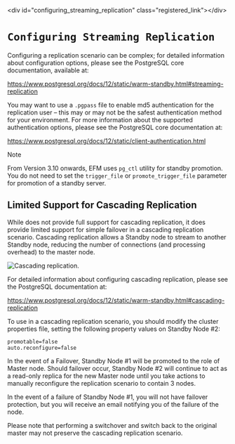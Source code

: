 \<div id="configuring\_streaming\_replication" class="registered\_link"\>\</div\>

# `Configuring Streaming Replication`

Configuring a replication scenario can be complex; for detailed information about configuration options, please see the PostgreSQL core documentation, available at:

<https://www.postgresql.org/docs/12/static/warm-standby.html#streaming-replication>

You may want to use a `.pgpass` file to enable md5 authentication for the replication user – this may or may not be the safest authentication method for your environment. For more information about the supported authentication options, please see the PostgreSQL core documentation at:

<https://www.postgresql.org/docs/12/static/client-authentication.html>

<div class="note">

<div class="title">

Note

</div>

From Version 3.10 onwards, EFM uses `pg_ctl` utility for standby promotion. You do not need to set the `trigger_file` or `promote_trigger_file` parameter for promotion of a standby server.

</div>

## Limited Support for Cascading Replication

While does not provide full support for cascading replication, it does provide limited support for simple failover in a cascading replication scenario. Cascading replication allows a Standby node to stream to another Standby node, reducing the number of connections (and processing overhead) to the master node.

![*Cascading replication.*](images/cascading_replication.png)

For detailed information about configuring cascading replication, please see the PostgreSQL documentation at:

<https://www.postgresql.org/docs/12/static/warm-standby.html#cascading-replication>

To use in a cascading replication scenario, you should modify the cluster properties file, setting the following property values on Standby Node \#2:

``` text
promotable=false
auto.reconfigure=false
```

In the event of a Failover, Standby Node \#1 will be promoted to the role of Master node. Should failover occur, Standby Node \#2 will continue to act as a read-only replica for the new Master node until you take actions to manually reconfigure the replication scenario to contain 3 nodes.

In the event of a failure of Standby Node \#1, you will not have failover protection, but you will receive an email notifying you of the failure of the node.

Please note that performing a switchover and switch back to the original master may not preserve the cascading replication scenario.
